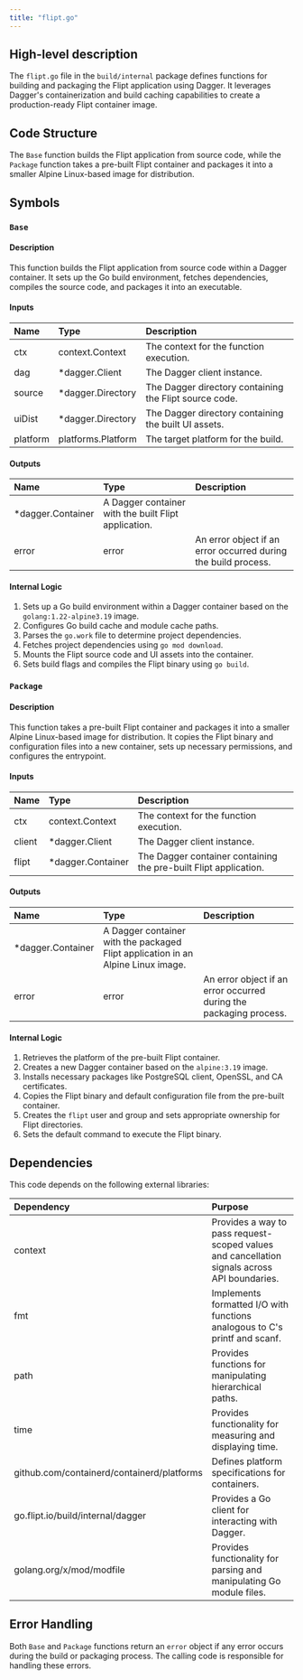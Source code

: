 ```yaml
---
title: "flipt.go"
---
```


## High-level description
The `flipt.go` file in the `build/internal` package defines functions for building and packaging the Flipt application using Dagger. It leverages Dagger's containerization and build caching capabilities to create a production-ready Flipt container image.

## Code Structure
The `Base` function builds the Flipt application from source code, while the `Package` function takes a pre-built Flipt container and packages it into a smaller Alpine Linux-based image for distribution.

## Symbols

### `Base`
#### Description
This function builds the Flipt application from source code within a Dagger container. It sets up the Go build environment, fetches dependencies, compiles the source code, and packages it into an executable.

#### Inputs
| Name | Type | Description |
|:-----|:-----|:------------|
| ctx | context.Context | The context for the function execution. |
| dag | *dagger.Client | The Dagger client instance. |
| source | *dagger.Directory | The Dagger directory containing the Flipt source code. |
| uiDist | *dagger.Directory | The Dagger directory containing the built UI assets. |
| platform | platforms.Platform | The target platform for the build. |

#### Outputs
| Name | Type | Description |
|:-----|:-----|:------------|
| *dagger.Container | A Dagger container with the built Flipt application. |
| error | error | An error object if an error occurred during the build process. |

#### Internal Logic
1. Sets up a Go build environment within a Dagger container based on the `golang:1.22-alpine3.19` image.
2. Configures Go build cache and module cache paths.
3. Parses the `go.work` file to determine project dependencies.
4. Fetches project dependencies using `go mod download`.
5. Mounts the Flipt source code and UI assets into the container.
6. Sets build flags and compiles the Flipt binary using `go build`.

### `Package`
#### Description
This function takes a pre-built Flipt container and packages it into a smaller Alpine Linux-based image for distribution. It copies the Flipt binary and configuration files into a new container, sets up necessary permissions, and configures the entrypoint.

#### Inputs
| Name | Type | Description |
|:-----|:-----|:------------|
| ctx | context.Context | The context for the function execution. |
| client | *dagger.Client | The Dagger client instance. |
| flipt | *dagger.Container | The Dagger container containing the pre-built Flipt application. |

#### Outputs
| Name | Type | Description |
|:-----|:-----|:------------|
| *dagger.Container | A Dagger container with the packaged Flipt application in an Alpine Linux image. |
| error | error | An error object if an error occurred during the packaging process. |

#### Internal Logic
1. Retrieves the platform of the pre-built Flipt container.
2. Creates a new Dagger container based on the `alpine:3.19` image.
3. Installs necessary packages like PostgreSQL client, OpenSSL, and CA certificates.
4. Copies the Flipt binary and default configuration file from the pre-built container.
5. Creates the `flipt` user and group and sets appropriate ownership for Flipt directories.
6. Sets the default command to execute the Flipt binary.

## Dependencies
This code depends on the following external libraries:

| Dependency | Purpose |
|:-----------|:--------|
| context | Provides a way to pass request-scoped values and cancellation signals across API boundaries. |
| fmt | Implements formatted I/O with functions analogous to C's printf and scanf. |
| path | Provides functions for manipulating hierarchical paths. |
| time | Provides functionality for measuring and displaying time. |
| github.com/containerd/containerd/platforms | Defines platform specifications for containers. |
| go.flipt.io/build/internal/dagger | Provides a Go client for interacting with Dagger. |
| golang.org/x/mod/modfile | Provides functionality for parsing and manipulating Go module files. |

## Error Handling
Both `Base` and `Package` functions return an `error` object if any error occurs during the build or packaging process. The calling code is responsible for handling these errors.
